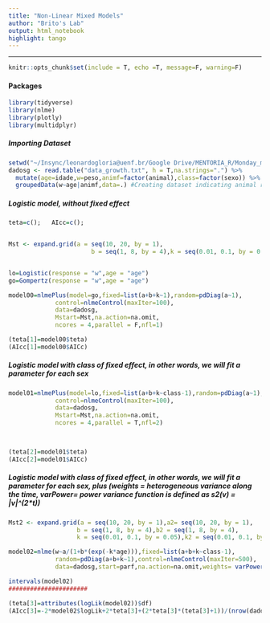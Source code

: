 ```yaml
---
title: "Non-Linear Mixed Models"
author: "Brito's Lab"
output: html_notebook
highlight: tango
---
```


<hr>

```r
knitr::opts_chunk$set(include = T, echo =T, message=F, warning=F)
```

#### Packages

```r
library(tidyverse)
library(nlme)
library(plotly)
library(multidplyr)
```

##### Importing Dataset

```r
setwd("~/Insync/leonardogloria@uenf.br/Google Drive/MENTORIA_R/Monday_meeting")
dadosg <- read.table("data_growth.txt", h = T,na.strings=".") %>% 
  mutate(age=idade,w=peso,animf=factor(animal),class=factor(sexo)) %>% 
  groupedData(w~age|animf,data=.) #Creating dataset indicating animal repeated measures by age

```

##### Logistic model, without fixed effect
```r
teta=c();   AIcc=c();


Mst <- expand.grid(a = seq(10, 20, by = 1),
                       b = seq(1, 8, by = 4),k = seq(0.01, 0.1, by = 0.05))


lo=Logistic(response = "w",age = "age")
go=Gompertz(response = "w",age = "age")

model00=nlmePlus(model=go,fixed=list(a+b+k~1),random=pdDiag(a~1),
             control=nlmeControl(maxIter=100),
             data=dadosg,
             Mstart=Mst,na.action=na.omit,
             ncores = 4,parallel = F,nfl=1)       

(teta[1]=model00$teta)
(AIcc[1]=model00$AICc)
```

#####  Logistic model with class of fixed effect, in other words, we will fit a parameter for each sex
```r
model01=nlmePlus(model=lo,fixed=list(a+b+k~class-1),random=pdDiag(a~1),
             control=nlmeControl(maxIter=100),
             data=dadosg,
             Mstart=Mst,na.action=na.omit,
             ncores = 4,parallel = T,nfl=2)  
  


(teta[2]=model01$teta)
(AIcc[2]=model01$AICc)
```


#####  Logistic model with class of fixed effect, in other words, we will fit a parameter for each sex, plus (weights = heterogeneous variance along the time, varPower= power variance function is defined as s2(v) = |v|^(2*t))

```r
Mst2 <- expand.grid(a = seq(10, 20, by = 1),a2= seq(10, 20, by = 1),
                   b = seq(1, 8, by = 4),b2 = seq(1, 8, by = 4),
                   k = seq(0.01, 0.1, by = 0.05),k2 = seq(0.01, 0.1, by = 0.05))

model02=nlme(w~a/(1+b*(exp(-k*age))),fixed=list(a+b+k~class-1),
             random=pdDiag(a+b+k~1),control=nlmeControl(maxIter=500),
             data=dadosg,start=parf,na.action=na.omit,weights= varPower())       

intervals(model02)
######################

(teta[3]=attributes(logLik(model02))$df)
(AIcc[3]=-2*model02$logLik+2*teta[3]+(2*teta[3]*(teta[3]+1))/(nrow(dadosg)-teta[3]-1))
```
